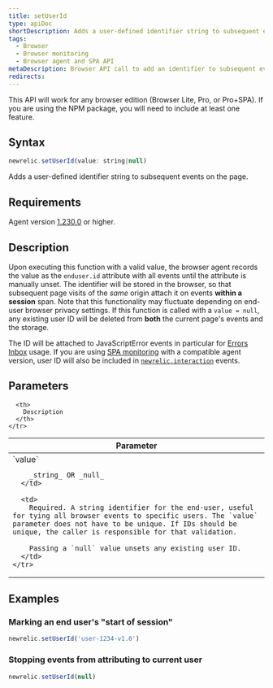 ```yaml
---
title: setUserId
type: apiDoc
shortDescription: Adds a user-defined identifier string to subsequent events on the page.
tags:
  - Browser
  - Browser monitoring
  - Browser agent and SPA API
metaDescription: Browser API call to add an identifier to subsequent events on the page.
redirects:
---
```


<Callout variant="important">
This API will work for any browser edition (Browser Lite, Pro, or Pro+SPA). If you are using the NPM package, you will need to include at least one feature.
</Callout>

## Syntax

```js
newrelic.setUserId(value: string|null)
```

Adds a user-defined identifier string to subsequent events on the page.

## Requirements

Agent version [1.230.0](/docs/release-notes/new-relic-browser-release-notes/browser-agent-release-notes) or higher.

## Description

Upon executing this function with a valid value, the browser agent records the value as the `enduser.id` attribute with all events until the attribute is manually unset. The identifier will be stored in the browser, so that subsequent page visits of the _same_ origin attach it on events **within a session** span. Note that this functionality may fluctuate depending on end-user browser privacy settings. If this function is called with a `value = null`, any existing user ID will be deleted from **both** the current page's events and the storage.

The ID will be attached to JavaScriptError events in particular for [Errors Inbox](/docs/errors-inbox/errors-inbox/) usage. If you are using [SPA monitoring](/docs/browser/single-page-app-monitoring/get-started/welcome-single-page-app-monitoring) with a compatible agent version, user ID will also be included in [`newrelic.interaction`](/docs/browser/new-relic-browser/browser-agent-apis/browser-spa-api-newrelicinteraction) events.

## Parameters

<table>
  <thead>
    <tr>
      <th width="25%">
        Parameter
      </th>

      <th>
        Description
      </th>
    </tr>
  </thead>

  <tbody>
    <tr>
      <td>
        `value`

        _string_ OR _null_
      </td>

      <td>
        Required. A string identifier for the end-user, useful for tying all browser events to specific users. The `value` parameter does not have to be unique. If IDs should be unique, the caller is responsible for that validation.

        Passing a `null` value unsets any existing user ID.
      </td>
    </tr>
  </tbody>
</table>

## Examples

### Marking an end user's "start of session"

```js
newrelic.setUserId('user-1234-v1.0')
```

### Stopping events from attributing to current user

```js
newrelic.setUserId(null)
```
